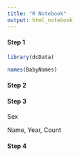 ```yaml
---
title: "R Notebook"
output: html_notebook
---
```


#### Step 1

```r
library(dcData)

names(BabyNames)
```

#### Step 2

#### Step 3
Sex

Name, Year, Count

#### Step 4
